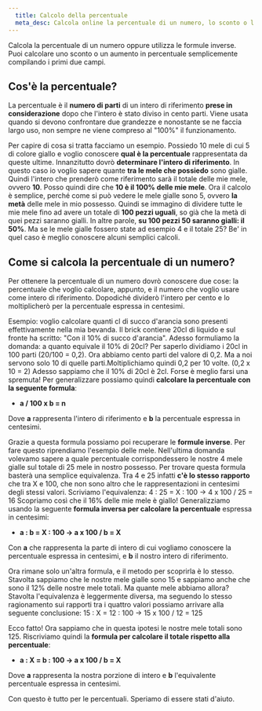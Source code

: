 ```yaml
---
  title: Calcolo della percentuale
  meta_desc: Calcola online la percentuale di un numero, lo sconto o l'aumento in percentuale. Oppure utilizza le formule inverse.
---
```


Calcola la percentuale di un numero oppure utilizza le formule inverse.  
Puoi calcolare uno sconto o un aumento in percentuale semplicemente compilando i primi due campi.

<CalcoloPercentuale pageTitle={title} />

## Cos'è la percentuale?

La percentuale è il **numero di parti** di un intero di riferimento **prese in considerazione** dopo che l'intero è stato diviso in cento parti. Viene usata quando si devono confrontare due grandezze e nonostante se ne faccia largo uso, non sempre ne viene compreso al "100%" il funzionamento.

Per capire di cosa si tratta facciamo un esempio.
Possiedo 10 mele di cui 5 di colore giallo e voglio conoscere **qual è la percentuale** rappresentata da queste ultime.
Innanzitutto dovrò **determinare l'intero di riferimento**. In questo caso io voglio sapere quante **tra le mele che possiedo** sono gialle. Quindi l'intero che prenderò come riferimento sarà il totale delle mie mele, ovvero **10**.
Posso quindi dire che **10 è il 100% delle mie mele**.
Ora il calcolo è semplice, perché come si può vedere le mele gialle sono 5, ovvero **la metà** delle mele in mio possesso.
Quindi se immagino di dividere tutte le mie mele fino ad avere un totale di **100 pezzi uguali**, so già che la metà di quei pezzi saranno gialli.
In altre parole, **su 100 pezzi 50 saranno gialli: il 50%**.
Ma se le mele gialle fossero state ad esempio 4 e il totale 25? Be' in quel caso è meglio conoscere alcuni semplici calcoli.

## Come si calcola la percentuale di un numero?

Per ottenere la percentuale di un numero dovrò conoscere due cose: la percentuale che voglio calcolare, appunto, e il numero che voglio usare come intero di riferimento. Dopodiché dividerò l'intero per cento e lo moltiplicherò per la percentuale espressa in centesimi.

Esempio: voglio calcolare quanti cl di succo d'arancia sono presenti effettivamente nella mia bevanda.
Il brick contiene 20cl di liquido e sul fronte ha scritto: "Con il 10% di succo d'arancia".
Adesso formuliamo la domanda: a quanto equivale il 10% di 20cl?
Per saperlo dividiamo i 20cl in 100 parti (20/100 = 0,2). Ora abbiamo cento parti del valore di 0,2. Ma a noi servono solo 10 di quelle parti.Moltiplichiamo quindi 0,2 per 10 volte. (0,2 x 10 = 2) Adesso sappiamo che il 10% di 20cl è 2cl. Forse è meglio farsi una spremuta!
Per generalizzare possiamo quindi **calcolare la percentuale con la seguente formula**:

- **a / 100 x b = n**

Dove **a** rappresenta l'intero di riferimento e **b** la percentuale espressa in centesimi.

Grazie a questa formula possiamo poi recuperare le **formule inverse**.
Per fare questo riprendiamo l'esempio delle mele. Nell'ultima domanda volevamo sapere a quale percentuale corrispondessero le nostre 4 mele gialle sul totale di 25 mele in nostro possesso.
Per trovare questa formula basterà una semplice equivalenza.
Tra 4 e 25 infatti **c'è lo stesso rapporto** che tra X e 100, che non sono altro che le rappresentazioni in centesimi degli stessi valori.
Scriviamo l'equivalenza: 4 : 25 = X : 100 → 4 x 100 / 25 = 16
Scopriamo così che il 16% delle mie mele è giallo!
Generalizziamo usando la seguente **formula inversa per calcolare la percentuale** espressa in centesimi:

- **a : b = X : 100 → a x 100 / b = X**

Con **a** che rappresenta la parte di intero di cui vogliamo conoscere la percentuale espressa in centesimi, e **b** il nostro intero di riferimento.

Ora rimane solo un'altra formula, e il metodo per scoprirla è lo stesso.
Stavolta sappiamo che le nostre mele gialle sono 15 e sappiamo anche che sono il 12% delle nostre mele totali. Ma quante mele abbiamo allora?
Stavolta l'equivalenza è leggermente diversa, ma seguendo lo stesso ragionamento sui rapporti tra i quattro valori possiamo arrivare alla seguente conclusione: 15 : X = 12 : 100 → 15 x 100 / 12 = 125

Ecco fatto! Ora sappiamo che in questa ipotesi le nostre mele totali sono 125.
Riscriviamo quindi la **formula per calcolare il totale rispetto alla percentuale**:

- **a : X = b : 100 → a x 100 / b = X**

Dove **a** rappresenta la nostra porzione di intero e **b** l'equivalente percentuale espressa in centesimi.

Con questo è tutto per le percentuali. Speriamo di essere stati d'aiuto.
